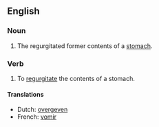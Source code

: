 ==English==

===Noun===
#The regurgitated former contents of a [[stomach]].

===Verb===
#To [[regurgitate]] the contents of a stomach.

====Translations====
* Dutch: [[overgeven]]
* French: [[vomir]]
